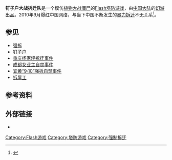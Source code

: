 {{Infobox_Game
| title         = 钉子户大战拆迁队
| subtitle      = 
| image_link    = <!-- the image name and size in the form [[File:|size]] -->
| image_caption = <!-- as appropriate--->
| manufacturer  = 幻游
| designer      = 幻游工作室
| illustrator   = 
| publisher     = 
| date          = 2010.08.22（首版）<br />2010.09.22（怒气版）
| years         = 2010
| genre         = 塔防游戏
| system        = 鼠标
| players       = 1
| ages          = <!-- age range -->
| setup_time    = 
| playing_time  = 
| random_chance = 
| skills        = 
| web           = http://www.miragine.com/
| footnotes     = 幻游官网
}}

'''钉子户大战拆迁队'''是一个模仿[[植物大战僵尸|植物大战僵尸]]的[[Flash|Flash]][[塔防游戏|塔防游戏]]，由[[中国大陆|中国大陆]]的[[幻游|幻游]]出品。2010年9月爆红中国网络，与当下中国不断发生的[[强拆|暴力拆迁]]不无关系<ref>{{Cite web|title=Flash游戏《钉子户大战拆迁队》网上走红_互联网_科技时代_新浪网|url=http://tech.sina.com.cn/i/2010-09-15/12334659185.shtml|accessdate=2021-03-05|work=tech.sina.com.cn}}</ref>。

==参见==
* [[强拆|强拆]]
* [[钉子户|钉子户]]
* [[重庆杨家坪拆迁事件|重庆杨家坪拆迁事件]]
* [[成都女业主自焚事件|成都女业主自焚事件]]
* [[宜黄“9·10”强拆自焚事件|宜黄“9·10”强拆自焚事件]]
* [[拆屋工|拆屋工]]

==参考资料==
{{reflist}}

==外部链接==
* {{cite news|url=http://news.dichan.sina.com.cn/cs/2010/09/15/213171.html|title=网络游戏"钉子户大战拆迁队"爆红网络|url-status=dead|archive-url=https://archive.fo/GYHDT|archive-date=2013-04-22|access-date=2021-12-29|date=2010-09-15}}

{{Videogame-stub}}

[[Category:Flash游戏|Category:Flash游戏]]
[[Category:塔防游戏|Category:塔防游戏]]
[[Category:强制拆迁|Category:强制拆迁]]